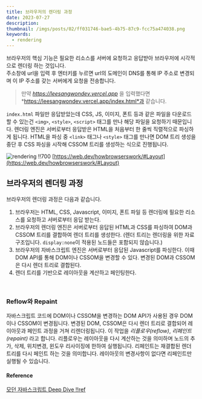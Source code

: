 ```yaml
---
title: 브라우저의 렌더링 과정
date: 2023-07-27
description:
thumbnail: /imgs/posts/02/ff031746-bae5-4b75-87c9-fcc75a474038.png
keywords:
  - rendering
---
```


브라우저의 핵심 기능은 필요한 리소스를 서버에 요청하고 응답받아 브라우저에 시각적으로 렌더링 하는 것입니다.<br/>
주소창에 url을 입력 후 엔터키를 누르면 url의 도메인이 DNS를 통해 IP 주소로 변경되며 이 IP 주소를 갖는 서버에게 요청을 전송합니다.<br/>

> 만약 *https://leesangwondev.vercel.app* 을 입력했다면 *https://leesangwondev.vercel.app/index.html*과 같습니다.

`index.html` 파일만 응답받았는데 CSS, JS, 이미지, 폰트 등과 같은 파일을 다운로드 할 수 있는건 `<img>`, `<style>`, `<script>` 태그를 만나 해당 파일을 요청하기 때문입니다.
렌더링 엔진은 서버로부터 응답받은 HTML을 처음부터 한 줄씩 직렬적으로 파싱하게 됩니다. HTML을 파싱 중 `<link>` 태그나 `<style>` 태그를 만나면 DOM 트리 생성을 중단 후 CSS 파싱을 시작해 CSSOM 트리를 생성하는 식으로 진행됩니다.

![rendering !!700](/imgs/posts/02/ff031746-bae5-4b75-87c9-fcc75a474038.png)
[https://web.dev/howbrowserswork/#Layout](https://web.dev/howbrowserswork/#Layout)

## 브라우저의 렌더링 과정

브라우저의 렌더링 과정은 다음과 같습니다.

1. 브라우저는 HTML, CSS, Javascript, 이미지, 폰트 파일 등 렌더링에 필요한 리소스를 요청하고 서버로부터 응답 받는다.
2. 브라우저의 렌더링 엔진은 서버로부터 응답된 HTML과 CSS를 파싱하여 DOM과 CSSOM 트리를 결합하여 렌더 트리를 생성한다. (렌더 트리는 렌더링을 위한 자료구조입니다. `display:none`이 적용된 노드들은 포함되지 않습니다.)
3. 브라우저의 자바스크립트 엔진은 서버로부터 응답된 Javascript를 파싱한다. 이때 DOM API를 통해 DOM이나 CSSOM을 변경할 수 있다. 변경된 DOM과 CSSOM은 다시 렌더 트리로 결합된다.
4. 렌더 트리를 기반으로 레이아웃을 계산하고 페인팅한다.

<br />

### Reflow와 Repaint

자바스크립트 코드에 DOM이나 CSSOM을 변경하는 DOM API가 사용된 경우 DOM이나 CSSOM이 변경됩니다. 변경된 DOM, CSSOM은 다시 렌더 트리로 결합되어 레이아웃과 페인트 과정을 거쳐 리렌더링됩니다. 이 작업을 _리플로우(reflow)_, _리페인트(repaint)_ 라고 합니다.
리플로우는 레이아웃을 다시 계산하는 것을 의미하며 노드의 추가, 삭제, 위치변경, 윈도우 리사이징에 한하여 실행됩니다. 리페인트는 재결합된 렌더 트리를 다시 페인트 하는 것을 의미합니다.
레이아웃의 변경사항이 없다면 리페인트만 실행될 수 있습니다.

#### Reference

[모던 자바스크립트 Deep Dive !!ref](#)
